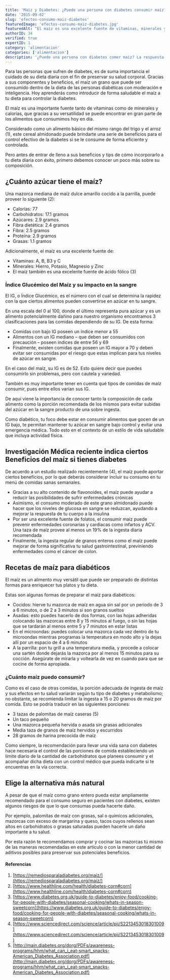 ```yaml
---
title: 'Maíz y Diabetes: ¿Puede una persona con diabetes consumir maíz?'
date: '2015-09-02'
slug: 'efectos-consumo-maiz-diabetes'
featuredImage: 'efectos-consumo-maiz-diabetes.jpg'
featuredAlt: "El maíz es una excelente fuente de vitaminas, minerales y fibra dietética"
authorID: 34
verified: true
expertID: 1
category: 'alimentacion'
categories: ['alimentacion']
description: '¿Puede una persona con diabetes comer maíz? La respuesta es ¡SI! El maíz es una excelente fuente de vitaminas, minerales y fibra dietética que puedes consumir'
---
```



Para las personas que sufren de diabetes, es de suma importancia el cuidado de su dieta diaria con el fin de preservar su salud corporal. Gracias a sus componentes y beneficios, el maíz un grano que puede ser consumido dentro de la dieta de las personas diabéticas con moderación e inteligencia. Hoy aprenderás como introducir de forma saludable el maíz a tu dieta para controlar la diabetes.

El maíz es una importante fuente tanto de vitaminas como de minerales y calorías, que gracias a su versatilidad se puede encontrar en gran parte de los alimentos que consumimos hoy en día.

Considerado como un alimento básico del mismo rango del trigo y el arroz (1), este cereal almidonado puede brindarte una serie de beneficios para el control efectivo de la diabetes si se le consume de forma eficiente y controlada. 

Pero antes de entrar de lleno a sus beneficios y tips de cómo incorporarlo a tu dieta diaria con éxito, primero debemos conocer un poco más sobre su composición.


## ¿Cuánto azúcar tiene el maíz?

Una mazorca mediana de maíz dulce amarillo cocido a la parrilla, puede proveer lo siguiente (2):

* Calorías: 77
* Carbohidratos: 17.1 gramos 
* Azúcares: 2.9 gramos 
* Fibra dietética: 2.4 gramos
* Fibra: 2.5 gramos
* Proteína: 2.9 gramos
* Grasas: 1.1 gramos

Adicionalmente, el maíz es una excelente fuente de:

* Vitaminas: A, B, B3 y C
* Minerales: Hierro, Potasio, Magnesio y Zinc
* El maíz también es una excelente fuente de ácido fólico (3) 

### Índice Glucémico del Maíz y su impacto en la sangre

El IG, o Índice Glucémico, es el número con el cual se determina la rapidez con la que ciertos alimentos pueden convertirse en azúcar en tu sangre.

En una escala del 0 al 100, donde el último representa pura azúcar y es un alimento potencialmente dañino para nuestro organismo encontramos 3 clasificaciones para las comidas dependiendo de su IG. De esta forma:

* Comidas con bajo IG poseen un índice menor a 55
* Alimentos con un IG mediano – que deben ser consumidos con precaución – poseen índices de entre 56 y 69
* Finalmente, existen comidas que poseen un IG mayor a 70 y deben evitar ser consumidas por el riesgo que estas implican para tus niveles de azúcar en sangre.

En el caso del maíz, su IG es de 52. Esto quiere decir que puedes consumirlo sin problemas, pero con cautela y variedad. 

También es muy importante tener en cuenta qué tipos de comidas de maíz consumir, pues entre ellos varían sus IG. 

De aquí viene la importancia de conocer tanto la composición de cada alimento como la porción recomendada de los mismos para evitar subidas del azúcar en la sangre producto de una sobre ingesta.

Como diabético, tu foco debe estar en consumir alimentos que gocen de un IG bajo, te permitan mantener tu azúcar en sangre bajo control y evitar una emergencia médica. Todo esto en el contexto de un estilo de vida saludable que incluya actividad física.

<div>
<PostOptIn/>
</div>

## Investigación Médica reciente indica ciertos Beneficios del maíz si tienes diabetes

De acuerdo a un estudio realizado recientemente (4), el maíz puede aportar ciertos beneficios, por lo que deberás considerar incluir su consumo en tu menú de comidas sanas semanales. 

* Gracias a su alto contenido de flavonoides, el maíz puede ayudar a reducir las posibilidades de sufrir enfermedades crónicas 
* Asimismo, el consumo moderado de este grano almidonado puede hacer que los niveles de glucosa en sangre se reduzcan, ayudando a mejorar la respuesta de tu cuerpo a la insulina
* Por ser una excelente fuente de folatos, el consumir maíz puede prevenir enfermedades coronarias y cardiacas como infartos y ACV. Una taza de maíz provee al menos un 19% de la ingesta diaria recomendada
* Finalmente, la ingesta regular de granos enteros como el maíz puede mejorar de forma significativa tu salud gastrointestinal, previniendo enfermedades como el cáncer de colon. 


## Recetas de maíz para diabéticos

El maíz es un alimento muy versátil que puede ser preparado de distintas formas para enriquecer tus platos y tu dieta.

Estas son algunas formas de preparar el maíz para diabéticos:

* Cocidos: hierve tu mazorca de maíz en agua sin sal por un período de 3 a 6 minutos, o de 2 a 3 minutos si son granos sueltos
* Asadas: esto puedes hacerlo de dos formas, con las hojas adheridas colocando las mazorcas entre 8 y 15 minutos al fuego, o sin las hojas que se tardarán al menos entre 5 y 7 minutos en estar listas
* En el microondas: puedes colocar una mazorca cada vez dentro de tu microondas mientras programas la temperatura en modo alto y la dejas allí por un espacio de 4 a 6 minutos
* A la parrilla: pon tu grill a una temperatura media, y procede a colocar una sartén donde dejarás la mazorca por al menos 15 minutos para su cocción. Asegúrate de mirarla y voltearla de vez en cuando para que se cocine de forma apropiada.


### ¿Cuánto maíz puedo consumir?

Como es el caso de otras comidas, la porción adecuada de ingesta de maíz y sus efectos en tu salud variarán según tu tipo de diabetes y metabolismo; no obstante, se recomienda limitar la ingesta a 15 o 20 gramos de maíz por comida. Esto se podría traducir en las siguientes porciones:

* 3 tazas de palomitas de maíz caseras (5)
* Un taco pequeño
* Una mazorca pequeña hervida o asada sin grasas adicionales
* Media taza de granos de maíz hervidos y escurridos
* 28 gramos de harina precocida de maíz

Como siempre, la recomendación para llevar una vida sana con diabetes hace necesaria el control de las porciones de comida estableciendo un límite diario de la cantidad de carbohidratos que planees consumir y el acompañar dicha dieta con un control médico que pueda indicarte si te encuentras en la vía correcta.


## Elige la alternativa más natural

A pesar de que el maíz como grano entero pueda estar ampliamente recomendado para el consumo seguro en pacientes con diabetes, existen algunos riesgos de que lo que consumas pueda hacerte daño.

Por ejemplo, palomitas de maíz con grasas, sal o químicos adicionales, mazorcas con exceso de margarina y queso, tacos cuyos rellenos sean altos en carbohidratos o grasas saturadas pueden hacerle un daño importante a tu salud.

Por esta razón te recomendamos comprar y cocinar las mazorcas tú mismo de las maneras recomendadas en este artículo o con la menor cantidad de aditivos posibles para preservar sus potenciales beneficios.


#### Referencias



1. [https://remediosparaladiabetes.org/maiz/](https://remediosparaladiabetes.org/maiz/) 
2. [https://www.healthline.com/health/diabetes-corn#corn](https://www.healthline.com/health/diabetes-corn#corn) 
3. [https://www.diabetes.org.uk/guide-to-diabetes/enjoy-food/cooking-for-people-with-diabetes/seasonal-cooking/whats-in-season-sweetcorn](https://www.diabetes.org.uk/guide-to-diabetes/enjoy-food/cooking-for-people-with-diabetes/seasonal-cooking/whats-in-season-sweetcorn) 
4. [https://www.sciencedirect.com/science/article/pii/S2213453018301009](https://www.sciencedirect.com/science/article/pii/S2213453018301009) 
5. [http://main.diabetes.org/dorg/PDFs/awareness-programs/hhm/what_can_i_eat-smart_snacks-American_Diabetes_Association.pdf](http://main.diabetes.org/dorg/PDFs/awareness-programs/hhm/what_can_i_eat-smart_snacks-American_Diabetes_Association.pdf) 


